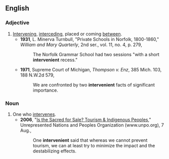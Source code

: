 ==English==

===Adjective===
{{en-adj|-}}

#[[intervene|Intervening]], [[interceding]], placed or coming [[between]].
#*'''1931''', L. Minerva Turnbull, "Private Schools in Norfolk, 1800-1860," ''William and Mary Quarterly'', 2nd ser., vol. 11, no. 4, p. 279,
#*:The Norfolk Grammar School had two sessions "with a short '''intervenient''' recess."
#*'''1971''', Supreme Court of Michigan, ''Thompson v. Enz'', 385 Mich. 103, 188 N.W.2d 579, 
#*:We are confronted by two '''intervenient''' facts of significant importance.

===Noun===
{{en-noun}}

# One who [[intervene]]s.
#*'''2006''', "[http://www.unpo.org/article.php?id=5063 Is the Sacred for Sale? Tourism & Indigenous Peoples],"  Unrepresented Nations and Peoples Organization (www.unpo.org), 7 Aug., 
#*:One '''intervenient''' said that whereas we cannot prevent tourism, we can at least try to minimize the impact and the destabilizing effects.